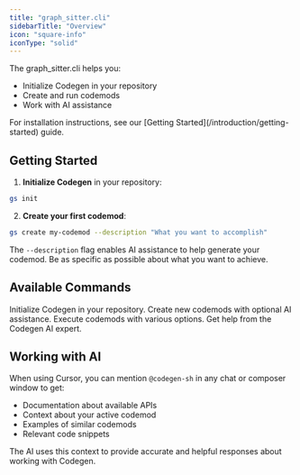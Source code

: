 ```yaml
---
title: "graph_sitter.cli"
sidebarTitle: "Overview"
icon: "square-info"
iconType: "solid"
---
```


The graph_sitter.cli helps you:

- Initialize Codegen in your repository
- Create and run codemods
- Work with AI assistance

<Note>
  For installation instructions, see our [Getting
  Started](/introduction/getting-started) guide.
</Note>

## Getting Started

1. **Initialize Codegen** in your repository:

```bash
gs init
```

2. **Create your first codemod**:

```bash
gs create my-codemod --description "What you want to accomplish"
```

The `--description` flag enables AI assistance to help generate your codemod. Be as specific as possible about what you want to achieve.

## Available Commands

<CardGroup cols={2}>
  <Card title="init" icon="power-off" href="/cli/init">
    Initialize Codegen in your repository.
  </Card>
  <Card title="create" icon="plus" href="/cli/create">
    Create new codemods with optional AI assistance.
  </Card>
  <Card title="run" icon="play" href="/cli/run">
    Execute codemods with various options.
  </Card>
  <Card title="expert" icon="robot" href="/cli/expert">
    Get help from the Codegen AI expert.
  </Card>
</CardGroup>

## Working with AI

When using Cursor, you can mention `@codegen-sh` in any chat or composer window to get:

- Documentation about available APIs
- Context about your active codemod
- Examples of similar codemods
- Relevant code snippets

The AI uses this context to provide accurate and helpful responses about working with Codegen.
